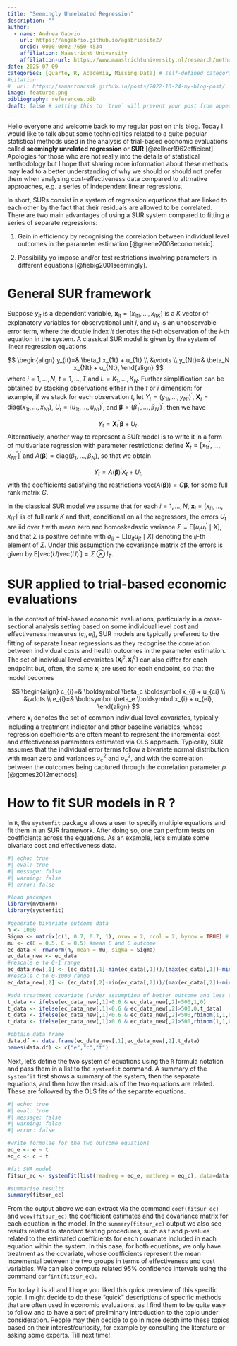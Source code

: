 ```yaml
---
title: "Seemingly Unreleated Regression"
description: ""
author:
  - name: Andrea Gabrio
    url: https://angabrio.github.io/agabriosite2/
    orcid: 0000-0002-7650-4534
    affiliation: Maastricht University
    affiliation-url: https://www.maastrichtuniversity.nl/research/methodology-and-statistics
date: 2025-07-09
categories: [Quarto, R, Academia, Missing Data] # self-defined categories
#citation: 
#  url: https://samanthacsik.github.io/posts/2022-10-24-my-blog-post/ 
image: featured.png
bibliography: references.bib
draft: false # setting this to `true` will prevent your post from appearing on your listing page until you're ready!
---
```


Hello everyone and welcome back to my regular post on this blog. Today I would like to talk about some technicalities related to a quite popular statistical methods used in the analysis of trial-based economic evaluations called **seemingly unrelated regression** or **SUR** [@zellner1962efficient]. Apologies for those who are not really into the details of statistical methodology but I hope that sharing more information about these methods may lead to a better understanding of why we should or should not prefer them when analysing cost-effectiveness data compared to altrnative approaches, e.g. a series of independent linear regressions.

In short, SURs consist in a system of regression equations that are linked to each other by the fact that their residuals are allowed to be correlated. There are two main advantages of using a SUR system compared to fitting a series of separate regressions:

  1. Gain in efficiency by recognising the correlation between individual level outcomes in the parameter estimation [@greene2008econometric].
  
  2. Possibility yo impose and/or test restrictions involving parameters in different equations [@fiebig2001seemingly].

# General SUR framework

Suppose $y_{it}$ is a dependent variable, $\boldsymbol{x}_{it}=(x_{it1},\ldots,x_{itK})$ is a $K$ vector of explanatory variables for observational unit $i$, and $u_{it}$ is an unobservable error term, where the double index $it$ denotes the $t$-th observation of the $i$-th equation in the system. A classical SUR model is given by the system of linear regression equations

$$
\begin{align}
y_{it}=& \beta_1 x_{1t} + u_{1t} \\
&\vdots  \\
y_{Nt}=& \beta_N x_{Nt} + u_{Nt},
\end{align}
$$
where $i=1,\ldots,N$, $t=1,\ldots,T$ and $L=K_1,\ldots,K_N$. Further simplification can be obtained by stacking observations either in the $t$ or $i$ dimension: for example, if we stack for each observation $t$, let $Y_t=(y_{1t},\ldots,y_{Nt})^{\prime}$, $\boldsymbol X_{t}=\text{diag}(x_{1t},\ldots,x_{Nt})$, $U_t=(u_{1t},\ldots,u_{Nt})^{\prime}$, and $\boldsymbol \beta=(\beta_1^{\prime},\ldots,\beta_N^{\prime})^{\prime}$, then we have

$$
Y_t = \boldsymbol X_t^{\prime} \boldsymbol \beta + U_t.
$$
Alternatively, another way to represent a SUR model is to write it in a form of multivariate regression with parameter restrictions: define $\boldsymbol X_{t}=[x_{1t}^{\prime},\ldots,x_{Nt}^{\prime}]^{\prime}$ and $A(\boldsymbol \beta)=\text{diag}(\beta_1,\ldots,\beta_N)$, so that we obtain

$$
Y_t = A(\boldsymbol \beta)^\prime X_t + U_t,
$$
with the coefficients satisfying the restrictions $\text{vec}(A(\boldsymbol \beta))=G \boldsymbol \beta$, for some full rank matrix $G$. 

In the classical SUR model we assume that for each $i=1,\ldots,N$, $\boldsymbol x_{i}=[x_{i1},\ldots,x_{iT}]^{\prime}$ is of full rank $K$ and that, conditional on all the regressors, the errors $U_t$ are $\text{iid}$ over $t$ with mean zero and homoskedastic variance $\Sigma=\text{E}[u_t u_t^{\prime}\mid X]$, and that $\Sigma$ is positive definite with $\sigma_{ij}=\text{E}[u_{it} u_{jt}\mid X]$ denoting the $ij$-th element of $\Sigma$. Under this assumption the covariance matrix of the errors is given by $\text{E}[\text{vec}(U)\text{vec}(U)^{\prime}]=\Sigma \otimes I_T$.

# SUR applied to trial-based economic evaluations

In the context of trial-based economic evaluations, particularly in a cross-sectional analysis setting based on some individual level cost and effectiveness measures $(c_{i},e_{i})$, SUR models are typically preferred to the fitting of separate linear regressions as they recognise the correlation between individual costs and health outcomes in the parameter estimation. The set of individual level covariates $(\boldsymbol x^c_{i},\boldsymbol x^e_{i})$ can also differ for each endpoint but, often, the same $\boldsymbol x_i$ are used for each endpoint, so that the model becomes

$$
\begin{align}
c_{i}=& \boldsymbol \beta_c \boldsymbol x_{i} + u_{ci} \\
&\vdots  \\
e_{i}=& \boldsymbol \beta_e \boldsymbol x_{i} + u_{ei},
\end{align}
$$
where $\boldsymbol x_{i}$ denotes the set of common individual level covariates, typically including a treatment indicator and other baseline variables, whose regression coefficients are often meant to represent the incremental cost and effectiveness parameters estimated via OLS approach. Typically, SUR assumes that the individual error terms follow a bivariate normal distribution with mean zero and variances $\sigma^2_c$ and $\sigma^2_e$, and with the correlation between the outcomes being captured through the correlation parameter $\rho$ [@gomes2012methods]. 

# How to fit SUR models in R ?

In `R`, the `systemfit` package allows a user to specify multiple equations and fit them in an SUR framework. After doing so, one can perform tests on coefficients across the equations. As an example, let's simulate some bivariate cost and effectiveness data.

```r
#| echo: true 
#| eval: true
#| message: false
#| warning: false
#| error: false 

#load packages
library(mvtnorm)
library(systemfit)

#generate bivariate outcome data
n <- 1000
Sigma <- matrix(c(1, 0.7, 0.7, 1), nrow = 2, ncol = 2, byrow = TRUE) # cov matrix
mu <- c(E = 0.5, C = 0.5) #mean E and C outcome
ec_data <- rmvnorm(n, mean = mu, sigma = Sigma)
ec_data_new <- ec_data
#rescale e to 0-1 range
ec_data_new[,1] <- (ec_data[,1]-min(ec_data[,1]))/(max(ec_data[,1])-min(ec_data[,1]))
#rescale c to 0-1000 range
ec_data_new[,2] <- (ec_data[,2]-min(ec_data[,2]))/(max(ec_data[,2])-min(ec_data[,2]))*1000

#add treatment covariate (under assumption of better outcome and less costs for t=1 vs t=0)
t_data <- ifelse(ec_data_new[,1]>0.6 & ec_data_new[,2]<500,1,0)
t_data <- ifelse(ec_data_new[,1]<0.6 & ec_data_new[,2]>500,0,t_data)
t_data <- ifelse(ec_data_new[,1]<0.6 & ec_data_new[,2]<500,rbinom(1,1,0.5),t_data)
t_data <- ifelse(ec_data_new[,1]>0.6 & ec_data_new[,2]>500,rbinom(1,1,0.5),t_data)

#obtain data frame
data.df <- data.frame(ec_data_new[,1],ec_data_new[,2],t_data)
names(data.df) <- c("e","c","t")
```

Next, let's define the two system of equations using the `R` formula notation and pass them in a list to the `systemfit` command. A summary of the `systemfit` first shows a summary of the system, then the separate equations, and then how the residuals of the two equations are related. These are followed by the OLS fits of the separate equations.

```r
#| echo: true 
#| eval: true
#| message: false
#| warning: false
#| error: false 

#write formulae for the two outcome equations
eq_e <- e ~ t
eq_c <- c ~ t

#fit SUR model
fitsur_ec <- systemfit(list(readreg = eq_e, mathreg = eq_c), data=data.df)

#summarise results
summary(fitsur_ec)
```

From the output above we can extract via the command `coef(fitsur_ec)` and `vcov(fitsur_ec)` the coefficient estimates and the covariance matrix for each equation in the model. In the `summary(fitsur_ec)` output we also see results related to standard testing procedures, such as t and p-values related to the estimated coefficients for each covariate included in each equation within the system. In this case, for both equations, we only have treatment as the covariate, whose coefficients represent the mean incremental between the two groups in terms of effectiveness and cost variables. We can also compute related $95\%$ confidence intervals using the command `confint(fitsur_ec)`.

For today it is all and I hope you liked this quick overview of this specific topic. I might decide to do these "quick" descriptions of specific methods that are often used in economic evaluations, as I find them to be quite easy to follow and to have a sort of preliminary introduction to the topic under consideration. People may then decide to go in more depth into these topics based on their interest/curiosity, for example by consulting the literature or asking some experts. Till next time!

